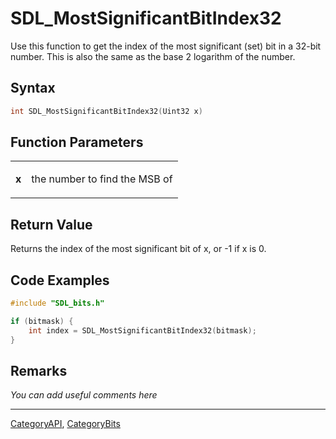 
<!-- #*^*^*^*^*See https://wiki.libsdl.org/SGFunctions for details on editing this page*^*^*^*^* -->


= SDL_MostSignificantBitIndex32 =
Use this function to get the index of the most significant (set) bit in a
32-bit number. This is also the same as the base 2 logarithm of the number.




== Syntax ==
<syntaxhighlight lang='c++'>
int SDL_MostSignificantBitIndex32(Uint32 x)
</syntaxhighlight>


== Function Parameters ==
{|
|'''x'''
|the number to find the MSB of
|}


== Return Value ==
Returns the index of the most significant bit of x, or -1 if x is 0.

== Code Examples ==
<syntaxhighlight lang='c++'>
#include "SDL_bits.h"

if (bitmask) {
    int index = SDL_MostSignificantBitIndex32(bitmask);
}
</syntaxhighlight>

== Remarks ==
''You can add useful comments here''

<!-- #Leave this section as-is unless you have a remark to put in.  In that case, replace ''You can add useful comments here'' with your remark(s) following the Style Guide instructions.  Leave the rest of the markup alone and delete this comment. -->


----
[[CategoryAPI]], [[CategoryBits]]
<!-- #See the Style Guide for instructions on editing the footer. -->
